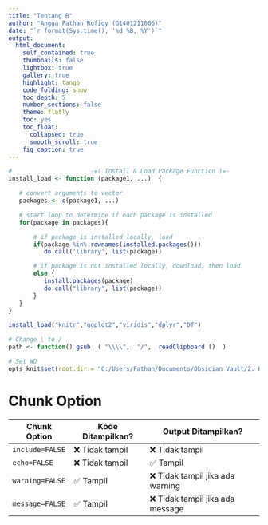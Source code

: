 ```yaml
---
title: "Tentang R"
author: "Angga Fathan Rofiqy (G1401211006)"
date: "`r format(Sys.time(), '%d %B, %Y')`"
output:
  html_document:
    self_contained: true
    thumbnails: false
    lightbox: true
    gallery: true
    highlight: tango
    code_folding: show
    toc_depth: 5
    number_sections: false
    theme: flatly
    toc: yes
    toc_float:
      collapsed: true
      smooth_scroll: true
    fig_caption: true
---
```


```r
#                      -=( Install & Load Package Function )=-
install_load <- function (package1, ...)  {   

   # convert arguments to vector
   packages <- c(package1, ...)

   # start loop to determine if each package is installed
   for(package in packages){

       # if package is installed locally, load
       if(package %in% rownames(installed.packages()))
          do.call('library', list(package))

       # if package is not installed locally, download, then load
       else {
          install.packages(package)
          do.call("library", list(package))
       }
   } 
}

install_load("knitr","ggplot2","viridis","dplyr","DT")

# Change \ to /
path <- function() gsub  ( "\\\\",  "/",  readClipboard ()  )

# Set WD
opts_knit$set(root.dir = "C:/Users/Fathan/Documents/Obsidian Vault/2. Kuliah/Smt 7 & 8/Visdat-25/Prak 02")
```

# Chunk Option

| **Chunk Option** | **Kode Ditampilkan?** | **Output Ditampilkan?**          |
|------------------|-----------------------|----------------------------------|
| `include=FALSE`  | ❌ Tidak tampil       | ❌ Tidak tampil                  |
| `echo=FALSE`     | ❌ Tidak tampil       | ✅ Tampil                        |
| `warning=FALSE`  | ✅ Tampil             | ❌ Tidak tampil jika ada warning |
| `message=FALSE`  | ✅ Tampil             | ❌ Tidak tampil jika ada message |
